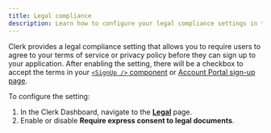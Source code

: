 ```yaml
---
title: Legal compliance
description: Learn how to configure your legal compliance settings in the Clerk Dashboard.
---
```


Clerk provides a legal compliance setting that allows you to require users to agree to your terms of service or privacy policy before they can sign up to your application. After enabling the setting, there will be a checkbox to accept the terms in your [`<SignUp />` component](/docs/components/authentication/sign-up) or [Account Portal sign-up page](/docs/account-portal/overview#sign-in-or-up).

To configure the setting:

1. In the Clerk Dashboard, navigate to the [**Legal**](https://dashboard.clerk.com/last-active?path=compliance/legal) page.
1. Enable or disable **Require express consent to legal documents**.
